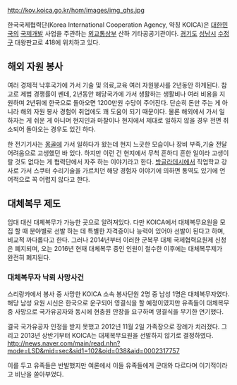 http://kov.koica.go.kr/hom/images/img_qhs.jpg

한국국제협력단(Korea International Cooperation Agency, 약칭 KOICA)은 [[대한민국]]의 [[국제개발]] 사업을 주관하는 [[외교통상부]] 산하 기타공공기관이다. [[경기도]] [[성남시]] [[수정구]] 대왕판교로 418에 위치하고 있다.

== 해외 자원 봉사 ==
여러 경제적 낙후국가에 가서 기술 및 의료,교육 여러 자원봉사를 2년동안 하게된다. 참고로 제법 경쟁률이 쎈데, 2년동안 해당국가에 가서 생활하는 생활비나 여러 비용을 지원하며 2년뒤에 한국으로 돌아오면 1200만원 수당이 주어진다. 단순히 돈만 주는 게 아니라 해외 자원 봉사 경험이 취업에도 꽤 도움이 되기 때문이다. 물론 해외에서 가서 일하자는 게 쉬운 게 아니며 현지인과 마찰이나 현지에서 제대로 일하지 않을 경우 전면 취소되어 돌아오는 경우도 있긴 하다.

한 전기기사는 [[몽골]]에 가서 일하다가 왔는데 현지 느긋한 모습이나 장비 부족,기술 전달 어려움으로 고생했던 바 있다. 하지만 이런 건 현지에서 무척 흔하디 흔한 일이라 고생이랄 것도 없다는 게 협력단에서 자주 하는 이야기라고 한다. [[방글라데시]]에서 직업학교 강사로 가서 스쿠터 수리기술을 가르치던 해당 경험자 이야기에 의하면 통역도 있기에 언어적으로 꼭 어렵지 않다고 한다.

== 대체복무 제도 ==
입대 대신 대체복무가 가능한 곳으로 알려져있다. 다만 KOICA에서 대체복무요원을 모집 할 때 분야별로 선발 하는 데 특별한 자격증이나 능력이 있어야 선발이 된다고 하며, 비교적 까다롭다고 한다. 그러나 2014년부터 이러한 군복무 대체 국제협력요원제 신청은 폐지되며, 오는 2016년 현재 대체복무 중인 인원이 철수한 이후에는 대체복무제가 완전히 폐지된다.

=== 대체복무자 낙뢰 사망사건 ===
스리랑카에서 봉사 중 사망한 KOICA 소속 봉사단원 2명 중 남성 1명은 대체복무자였다. 해당 남성 요원 시신은 한국으로 운구되어 영결식을 할 예정이였지만 유족들이 대체복무 중 사망으로 국가유공자와 동시에 현충원 안장을 요구하며 영결식을 무기한 연기했다.

결국 국가유공자 인정을 받지 못했고 2012년 11월 2일 가족장으로 장례가 치러졌다.
그리고 2013년 상반기부터 KOICA는 대체복무요원을 선발하지 않기로 결정하였다.
http://news.naver.com/main/read.nhn?mode=LSD&mid=sec&sid1=102&oid=038&aid=0002317757

이를 두고 유족들은 반발했지만 여론에서 이들 유족들에게 군대와 다르다며 이기적이라고 비난을 쏟아부었다.
